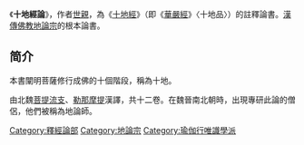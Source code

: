 {{unreferenced|time=2017-07-28T15:18:47+00:00}}
{{佛教}}
《'''十地經論'''》，作者[[世親|世親]]，為《[[十地經|十地經]]》（即《[[華嚴經|華嚴經]]》〈十地品〉）的註釋論書。[[漢傳佛教|漢傳佛教]][[地論宗|地論宗]]的根本論書。

== 简介 ==
本書闡明菩薩修行成佛的十個階段，稱為十地。

由北魏[[菩提流支|菩提流支]]、[[勒那摩提|勒那摩提]]漢譯，共十二卷。在魏晉南北朝時，出現專研此論的僧侶，他們被稱為地論師。

{{China-buddhism-book-shijinglun}}
{{唯识}}
{{佛教小作品}}
[[Category:釋經論部|Category:釋經論部]]
[[Category:地論宗|Category:地論宗]]
[[Category:瑜伽行唯識學派|Category:瑜伽行唯識學派]]
